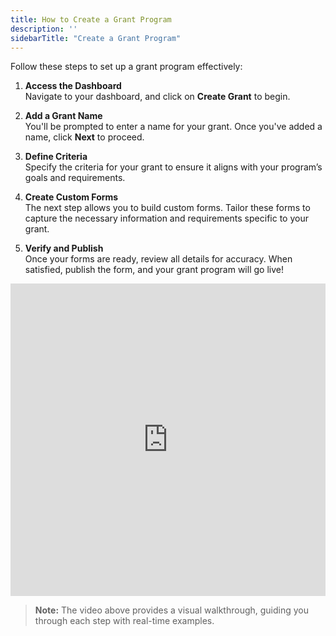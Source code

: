 ```yaml
---
title: How to Create a Grant Program
description: ''
sidebarTitle: "Create a Grant Program"
---
```

Follow these steps to set up a grant program effectively:

1. **Access the Dashboard**  
   Navigate to your dashboard, and click on **Create Grant** to begin.

2. **Add a Grant Name**  
   You'll be prompted to enter a name for your grant. Once you've added a name, click **Next** to proceed.

3. **Define Criteria**  
   Specify the criteria for your grant to ensure it aligns with your program’s goals and requirements.

4. **Create Custom Forms**  
   The next step allows you to build custom forms. Tailor these forms to capture the necessary information and requirements specific to your grant.

5. **Verify and Publish**  
   Once your forms are ready, review all details for accuracy. When satisfied, publish the form, and your grant program will go live!

<iframe width="100%" height="500" src="https://www.loom.com/embed/b12b4ac3dd6d46929d48ae0d4be982db?sid=c3610248-2104-4c0b-8f93-b6e70e31a7ba" frameborder="0" allowfullscreen></iframe>


> **Note:** The video above provides a visual walkthrough, guiding you through each step with real-time examples.
